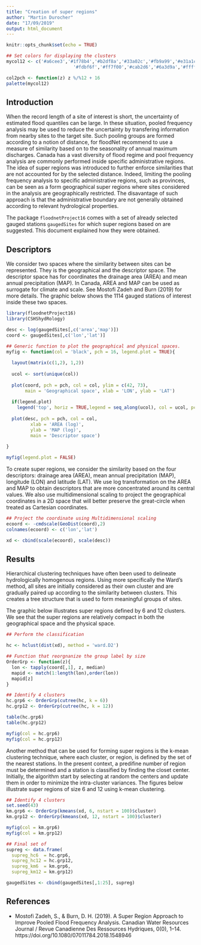 ```yaml
---
title: "Creation of super regions"
author: "Martin Durocher"
date: "17/09/2019"
output: html_document
---
```


```r
knitr::opts_chunk$set(echo = TRUE)
```

```r
## Set colors for displaying the clusters
mycol12 <- c('#a6cee3','#1f78b4','#b2df8a','#33a02c','#fb9a99','#e31a1c',
						 '#fdbf6f','#ff7f00','#cab2d6','#6a3d9a','#ffff99','#b15928')

col2pch <- function(z) z %/%12 + 16 
palette(mycol12)
```

## Introduction

When the record length of a site of interest is short, the uncertainty of estimated flood quantiles can be large.
In these situation, pooled frequency analysis may be used to reduce the uncertainty by transfering information from nearby sites to the target site.
Such pooling groups are formed according to a notion of distance, for floodNet recommend to use a measure of similarity based on to the seasonality of annual maximum discharges.
Canada has a vast diversity of flood regime and pool frequency analysis are commonly performed inside specific administrative regions. 
The idea of super regions was introduced to further enforce similarities that are not accounted for by the selected distance.
Indeed, limiting the pooling frequency analysis to specific administrative regions, such as provinces, can be seen as a form geographical super regions where sites considered in the analysis are geographically restricted.
The disavantage of such approach is that the administrative boundary are not generally obtained according to relevant hydrological properties.

The package `floodnetProject16` comes with a set of already selected gauged stations `gaugedSites` for which super regions based on are suggested. This document explained how they were obtained.

## Descriptors

We consider two spaces where the similarity between sites can be represented.
They is the geographical and the descriptor space.
The descriptor space has for coordinates the drainage area (AREA) and mean annual precipitation (MAP).
In Canada, AREA and MAP can be used as surrogate for climate and scale.
See Mostofi Zadeh and Burn (2019) for more details.
The graphic below shows the 1114 gauged stations of interest inside these two spaces.

```r

library(floodnetProject16)
library(CSHShydRology)

desc <- log(gaugedSites[,c('area','map')])
coord <- gaugedSites[,c('lon','lat')]

## Generic function to plot the geographical and physical spaces.
myfig <- function(col = 'black', pch = 16, legend.plot = TRUE){
  
  layout(matrix(c(1,2), 1,2))
  
  ucol <- sort(unique(col))
  
  plot(coord, pch = pch, col = col, ylim = c(42, 73),
       main = 'Geographical space', xlab = 'LON', ylab = 'LAT')
  
  if(legend.plot)
    legend('top', horiz = TRUE,legend = seq_along(ucol), col = ucol, pch = pch, cex = .8)
  
  plot(desc, pch = pch, col = col, 
  		 xlab = 'AREA (log)',
  		 ylab = 'MAP (log)',
  		 main = 'Descriptor space')
  
}

myfig(legend.plot = FALSE)
```

To create super regions, we consider the similarity based on the four descriptors: 
drainage area (AREA), mean annual precipitation (MAP), longitude (LON) and latitude (LAT).
We use log transformation on the AREA and MAP to obtain descriptors that are more concentrated around its central values.
We also use multidimensional scaling to project the geographical coordinates in a 2D space that will better preserve the great-circle when treated as Cartesian coordinates.

```r
## Project the coordinate using Multidimensional scaling
ecoord <- -cmdscale(GeoDist(coord),2)
colnames(ecoord) <- c('lon','lat')

xd <- cbind(scale(ecoord), scale(desc))
```

## Results

Hierarchical clustering techniques have often been used to delineate hydrologically homogenous regions.
Using more specifically the Ward's method, all sites are initially considered as their own cluster and are gradually paired up according to the similarity between clusters.
This creates a tree structure that is used to form meaningful groups of sites. 

The graphic below illustrates super regions defined by 6 and 12 clusters.
We see that the super regions are relatively compact in both the geographical space 
and the physical space.

```r
## Perform the classification

hc <- hclust(dist(xd), method = 'ward.D2')

## Function that reorgnanize the group label by size
OrderGrp <- function(z){
  lon <- tapply(coord[,1], z, median)
  mapid <- match(1:length(lon),order(lon))
  mapid[z]
}

## Identify 4 clusters
hc.grp6 <- OrderGrp(cutree(hc, k = 6))
hc.grp12 <- OrderGrp(cutree(hc, k = 12))

table(hc.grp6)
table(hc.grp12)

myfig(col = hc.grp6)
myfig(col = hc.grp12)

```

Another method that can be used for forming super regions is the k-mean clustering technique, where 
each cluster, or region, is defined by the set of the nearest stations. 
In the present context, a predifine number of region must be determined and a station is classified by finding the closet center. 
Initially, the algorithm start by selecting at random the centers and update them in order to minimize the intra-cluster variances.
The figures below illustrate super regions of size 6 and 12 using k-mean clustering.


```r
## Identify 4 clusters
set.seed(43)
km.grp6 <- OrderGrp(kmeans(xd, 6, nstart = 100)$cluster)
km.grp12 <- OrderGrp(kmeans(xd, 12, nstart = 100)$cluster)

myfig(col = km.grp6)
myfig(col = km.grp12)
```


```r
## Final set of 
supreg <- data.frame(
  supreg_hc6  = hc.grp6,
  supreg_hc12 = hc.grp12,
  supreg_km6  = km.grp6,
  supreg_km12 = km.grp12)

gaugedSites <- cbind(gaugedSites[,1:25], supreg)
```


## References

* Mostofi Zadeh, S., & Burn, D. H. (2019). A Super Region Approach to
Improve Pooled Flood Frequency Analysis. Canadian Water Resources Journal
/ Revue Canadienne Des Ressources Hydriques, 0(0), 1–14.
https://doi.org/10.1080/07011784.2018.1548946
